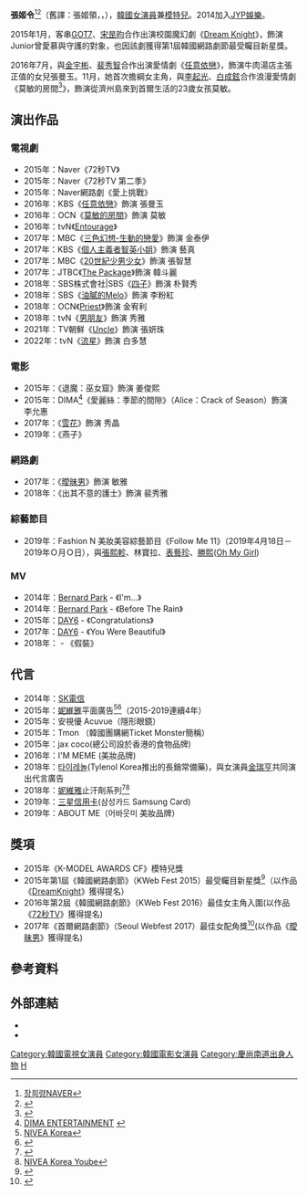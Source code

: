 {{藝人
| 姓名 = 張姬令
| 類型 = 女演員
| 圖片 = 190326 장희령.jpg
| 圖片尺寸 = 
| 圖片簡介 = 
| 本名 = 
| 外文名 = 장희령
| 外文 = ko
| 羅馬拼音 = Jang, Hee Ryung <br/> Jang, Hui Ryoung
| 英文名 = 
| 暱稱 = 
| 其他藝名 = 
| 國籍 = {{KOR}}
| 民族 = 
| 籍貫 = 
| 出生日期 = {{Birth date and age|1993|11|11}}
| 出生地點 = {{KOR}}[[慶尚南道|慶尚南道]][[泗川市|泗川市]]
| 逝世日期 = 
| 逝世地點 = 
| 職業 = [[演員|演員]][[模特兒|模特兒]]
| 語言 = 
| 教育程度 = [[慶尚大學|慶尚大學]]園藝學系(肄業)
| 宗教信仰 = 
| 配偶 = 
| 兒女 = 
| 父母 = 
| 出道地點 = 
| 出道作 = 
| 出道日期 = 
| 代表作 = 
| 活躍年代 = 2014~現在
| 唱片公司 = 
| 經紀公司 = [[Huayibrothers娛樂|Huayibrothers娛樂]](現今)<br/>[[JYP娛樂|JYP娛樂]](2014年-2019年)
| 網站 = 
| 獎項 = 
| IMDb = 
| 過往成員 = 
| 音樂專輯 = 
| 電影 = 
| 主持節目 = 
| 電視劇 = 
| 廣播劇 = 
| 舞台劇 = 
| 書籍 = 
}}
{{Infobox Korean name
|hangul = 장희령
|hanja = {{linktext|張|姬|令}}
}}
'''張姬令'''<ref>[http://people.search.naver.com/search.naver?where=nexearch&query=%EC%9E%A5%ED%9D%AC%EB%A0%B9&sm=tab_etc&ie=utf8&key=PeopleService&os=2217026 장희령NAVER]</ref><ref>{{Cite web |url=https://ko.wikipedia.org/wiki/%EC%9E%A5%ED%9D%AC%EB%A0%B9 |title=장희령WIKI |access-date=2017-02-18 |archive-date=2021-07-02 |archive-url=https://web.archive.org/web/20210702222636/https://ko.wikipedia.org/wiki/%EC%9E%A5%ED%9D%AC%EB%A0%B9 |dead-url=no }}</ref>（舊譯：張姬領，{{lang-ko|장희령}}，{{bd|1993年|11月11日}}），[[韓國|韓國]][[女演員|女演員]]兼[[模特兒|模特兒]]。2014加入[[JYP娛樂|JYP娛樂]]。

2015年1月，客串[[GOT7|GOT7]]、[[宋昰昀|宋昰昀]]合作出演校園魔幻劇《[[Dream_Knight|Dream Knight]]》，飾演Junior曾愛慕與守護的對象，也因該劇獲得第1屆韓國網路劇節最受矚目新星獎。

2016年7月，與[[金宇彬|金宇彬]]、[[裴秀智|裴秀智]]合作出演愛情劇《[[任意依戀|任意依戀]]》，飾演牛肉湯店主張正值的女兒張曼玉。11月，她首次擔綱女主角，與[[李起光|李起光]]、[[白成鉉|白成鉉]]合作浪漫愛情劇《莫敏的房間<ref>{{Cite web |url=http://www.yonhapnews.co.kr/bulletin/2016/10/25/0200000000AKR20161025153400033.HTML |title=이기광·백성현, OCN '모민의 방' 주연 |access-date=2017-02-18 |archive-date=2017-09-23 |archive-url=https://web.archive.org/web/20170923202730/http://www.yonhapnews.co.kr/bulletin/2016/10/25/0200000000AKR20161025153400033.HTML |dead-url=no }}</ref>》，飾演從濟州島來到首爾生活的23歲女孩莫敏。

== 演出作品 == 

=== 電視劇 ===
* 2015年：Naver《72秒TV》
* 2015年：Naver《72秒TV 第二季》
* 2015年：Naver網路劇《愛上挑戰》
* 2016年：KBS《[[任意依戀|任意依戀]]》飾演 張曼玉
* 2016年：OCN《[[莫敏的房間|莫敏的房間]]》飾演 莫敏
* 2016年：tvN《[[Entourage_(韓國電視劇)|Entourage]]》
* 2017年：MBC《[[生動戀愛|三色幻想-生動的戀愛]]》飾演 金泰伊
* 2017年：KBS《[[個人主義者智英小姐|個人主義者智英小姐]]》飾演 藝真
* 2017年：MBC《[[20世紀少男少女|20世紀少男少女]]》飾演 張智慧
* 2017年：JTBC《[[The_Package|The Package]]》飾演 韓斗麗
* 2018年：SBS株式會社|SBS《[[四子|四子]]》飾演 朴賢秀
* 2018年：SBS《[[油膩的Melo|油膩的Melo]]》飾演 李粉紅
* 2018年：OCN《[[Priest_(电视剧)|Priest]]》飾演 金宥利
* 2018年：tvN《[[男朋友_(電視劇)|男朋友]]》飾演 秀雅
* 2021年：TV朝鮮《[[Uncle_(韓國電視劇)|Uncle]]》飾演 張妍珠
* 2022年：tvN《[[流星_(韓國電視劇)|流星]]》飾演 白多慧

=== 電影 ===
*2015年：《退魔：巫女窟》飾演 姜俊熙
*2015年：DIMA<ref>[http://www.dimaent.com/ DIMA ENTERTAINMENT ] {{Wayback|url=http://www.dimaent.com/ |date=20211130162745 }}{{ko}}</ref>《愛麗絲：季節的間隙》（Alice：Crack of Season）飾演 李允惠
*2017年：《[[雪花_(電影)|雪花]]》飾演 秀晶
*2019年：《燕子》

===網路劇===
*2017年：《[[曖昧男|曖昧男]]》飾演 敏雅
*2018年：《出其不意的護士》飾演 裴秀雅

=== 綜藝節目 ===
* 2019年：Fashion N 美妝美容綜藝節目《Follow Me 11》（2019年4月18日－2019年Ｏ月Ｏ日），與[[張熙軫|張熙軫]]、林寶拉、[[表藝珍|表藝珍]]、[[勝熙|勝熙]]([[Oh_My_Girl|Oh My Girl]])

=== MV ===
* 2014年：[[伯納德·朴|Bernard Park]] - 《I'm...》
* 2014年：[[伯納德·朴|Bernard Park]] - 《Before The Rain》
* 2015年：[[DAY6|DAY6]] - 《Congratulations》
* 2017年：[[DAY6|DAY6]] - 《You Were Beautiful》
* 2018年：{{link-ko|Buzz (樂團)|버즈 (대한민국의 밴드)|Buzz}} - 《假裝》

== 代言 ==
* 2014年：[[SK電信|SK電信]]
* 2015年：[[妮維雅|妮維雅]]平面廣告<ref>[https://www.facebook.com/niveakorea/videos/1059986757412797 NIVEA Korea]</ref><ref>{{Cite web |url=http://www.g-enews.com/ko-kr/news/article/news_all/201504281527189895495_1/article.html |title=니베아, 신인 여배우 장희령 브랜드 모델로 발탁 |access-date=2017-02-18 |archive-date=2017-02-23 |archive-url=https://web.archive.org/web/20170223125356/http://www.g-enews.com/ko-kr/news/article/news_all/201504281527189895495_1/article.html |dead-url=no }}</ref>（2015-2019連續4年）
* 2015年：安視優 Acuvue（隱形眼鏡）
* 2015年：Tmon<!--티몬-->（韓國團購網Ticket Monster簡稱）
* 2015年：jax coco(總公司設於香港的食物品牌)
* 2016年：I'M MEME (美妝品牌)
* 2018年：[[타이레놀|타이레놀]](Tylenol Korea推出的長銷常備藥)，與女演員[[金瑞亨|金瑞亨]]共同演出代言廣告
* 2018年：[[妮維雅|妮維雅]]止汗劑系列<ref>{{Cite web |url=https://www.youtube.com/watch?v=L86ebJBY7_g |title=NIVEA Korea Yoube |access-date=2018-05-21 |archive-date=2020-08-25 |archive-url=https://web.archive.org/web/20200825185319/https://www.youtube.com/watch?v=L86ebJBY7_g&gl=US&hl=en |dead-url=no }}</ref><ref>[https://www.youtube.com/watch?v=GoYkGhL12T8 NIVEA Korea Yoube]</ref>
* 2019年：[[三星信用卡|三星信用卡]](삼성카드 Samsung Card)
* 2019年：ABOUT ME（어바웃미 美妝品牌）

== 獎項 ==
* 2015年《K-MODEL AWARDS CF》模特兒獎
* 2015年第1屆《韓國網路劇節》（KWeb Fest 2015）最受矚目新星獎<ref>{{Cite web |url=http://osen.mt.co.kr/article/G1110214026 |title=JYP가 찍은 장희령, K웹페스트 라이징스타 수상 |access-date=2017-02-18 |archive-date=2019-04-03 |archive-url=https://web.archive.org/web/20190403075944/http://osen.mt.co.kr/article/G1110214026 |dead-url=no }}</ref>（以作品《[[DreamKnight|DreamKnight]]》獲得提名）
* 2016年第2屆《韓國網路劇節》（KWeb Fest 2016）最佳女主角入圍(以作品《[[72秒TV|72秒TV]]》獲得提名)
* 2017年《首爾網路劇節》（Seoul Webfest 2017）最佳女配角獎<ref>{{Cite web |url=https://www.seoulwebfest.com/2017-awards.html |title=Congratulations Seoul Webfest Award Winners! |access-date=2019-04-03 |archive-date=2021-11-10 |archive-url=https://web.archive.org/web/20211110080125/https://www.seoulwebfest.com/2017-awards.html |dead-url=no }}</ref>(以作品《[[曖昧男|曖昧男]]》獲得提名)

== 參考資料 ==
{{Reflist}}

== 外部連結 ==
*{{Instagram|id=hehehe0}}{{Ko}}
*{{Official website|http://huayibrothersent.com/portfolio_page/jang-hee-ryung/|name=Huayi Brothers娛樂個人頁面}}{{Ko}}
{{Sim Entertainment}}
{{DEFAULTSORT: Jang Hee Ryung}}
[[Category:韓國電視女演員|Category:韓國電視女演員]]
[[Category:韓國電影女演員|Category:韓國電影女演員]]
[[Category:慶尚南道出身人物|Category:慶尚南道出身人物]]
[[Category:張姓|H]]